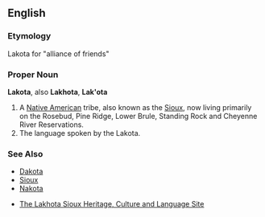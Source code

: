 ==English==

===Etymology===
Lakota for "alliance of friends"

===Proper Noun===
'''Lakota''', also '''Lakhota''', '''Lak'ota'''

# A [[Native American]] tribe, also known as the [[Sioux]], now living primarily on the Rosebud, Pine Ridge, Lower Brule, Standing Rock and Cheyenne River Reservations.
# The language spoken by the Lakota.

===See Also===
*[[Dakota]]
*[[Sioux]]
*[[Nakota]]

*[http://www.lakhota.com/home.htm The Lakhota Sioux Heritage, Culture and Language Site]